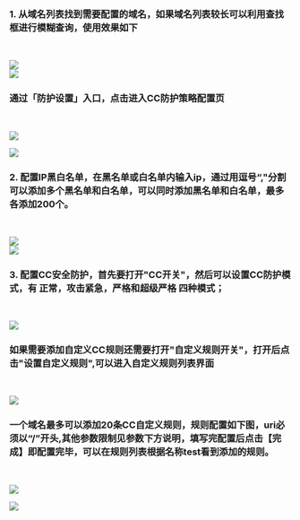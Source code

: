 ### 1. 从域名列表找到需要配置的域名，如果域名列表较长可以利用查找框进行模糊查询，使用效果如下
<br>

![](https://dn-odum9helk.qbox.me/Fsb3ghxzhQQokQljOzGyh8lm07dF)
<br>
![](https://dn-odum9helk.qbox.me/Fv5gcn7pJxO3RrcvX1T6pkfKLeio)
<br>

### 通过「防护设置」入口，点击进入CC防护策略配置页
<br>

![](https://dn-odum9helk.qbox.me/Fi1ihP0Ex35WClo_8AC4OUAYq1al)
<br>

![](https://dn-odum9helk.qbox.me/FoucjGI-UIzS5dpR5wk0kZH1ypGU)
<br>

### 2. 配置IP黑白名单，在黑名单或白名单内输入ip，通过用逗号“,"分割可以添加多个黑名单和白名单，可以同时添加黑名单和白名单，最多各添加200个。
<br>

![](https://dn-odum9helk.qbox.me/Fvip_78FEH7qHH5tkMLDGoKBlozF)
<br>
![](https://dn-odum9helk.qbox.me/Fhg9iVNnCyJPK7T9fnQF8f1ZIMSJ)
<br>

### 3. 配置CC安全防护，首先要打开"CC开关"，然后可以设置CC防护模式，有 正常，攻击紧急，严格和超级严格 四种模式；
<br>

![](https://dn-odum9helk.qbox.me/FpeaGnUfOOe-XryQ0Fpy_oDMi5pV)
<br>

### 如果需要添加自定义CC规则还需要打开"自定义规则开关"，打开后点击"设置自定义规则",可以进入自定义规则列表界面
<br>

![](https://dn-odum9helk.qbox.me/FrLVO51E8ZtvpKOh8W4VpJ4-nHNX)
<br>

### 一个域名最多可以添加20条CC自定义规则，规则配置如下图，uri必须以“/”开头,其他参数限制见参数下方说明，填写完配置后点击【完成】即配置完毕，可以在规则列表根据名称test看到添加的规则。
<br>

![](https://dn-odum9helk.qbox.me/FlA5wqA263YpZ-bV3KK2nTmskny9)
<br>

![](https://dn-odum9helk.qbox.me/FtSx0ITrYOZZmNKrcFCvMOZQrL26)
